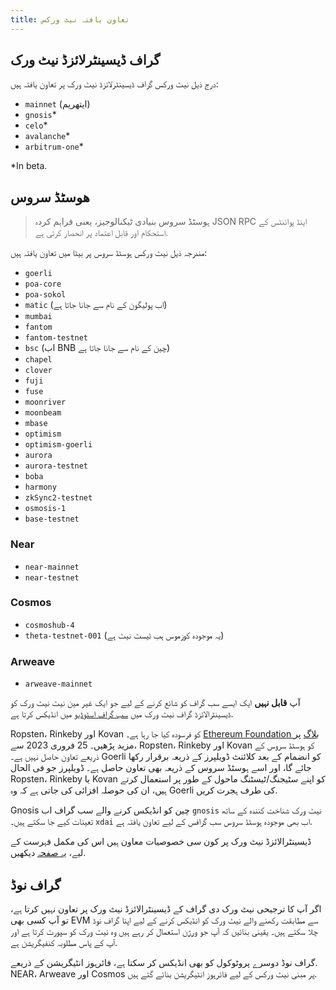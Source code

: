 ```yaml
---
title: تعاون یافتہ نیٹ ورکس
---
```


## گراف ڈیسینٹرلائزڈ نیٹ ورک

درج ذیل نیٹ ورکس گراف ڈیسینٹرلائزڈ نیٹ ورک پر تعاون یافتہ ہیں:

- `mainnet` (ایتھریم)
- `gnosis`\*
- `celo`\*
- `avalanche`\*
- `arbitrum-one`\*

\*In beta.

## ھوسٹڈ سروس

> ہوسٹڈ سروس بنیادی ٹیکنالوجیز، یعنی فراہم کردہ JSON RPC اینڈ پوائنٹس کے استحکام اور قابل اعتماد پر انحصار کرتی ہے.

مندرجہ ذیل نیٹ ورکس ہوسٹڈ سروس پر بیٹا میں تعاون یافتہ ہیں:

- `goerli`
- `poa-core`
- `poa-sokol`
- `matic` (اب پولیگون کے نام سے جانا جاتا ہے)
- `mumbai`
- `fantom`
- `fantom-testnet`
- `bsc` (اب BNB چین کے نام سے جانا جاتا ہے)
- `chapel`
- `clover`
- `fuji`
- `fuse`
- `moonriver`
- `moonbeam`
- `mbase`
- `optimism`
- `optimism-goerli`
- `aurora`
- `aurora-testnet`
- `boba`
- `harmony`
- `zkSync2-testnet`
- `osmosis-1`
- `base-testnet`

### Near

- `near-mainnet`
- `near-testnet`

### Cosmos

- `cosmoshub-4`
- `theta-testnet-001` (یہ موجودہ کوزموس ہب ٹیسٹ نیٹ ہے)

### Arweave

- `arweave-mainnet`

آپ **قابل نہیں** ایک ایسے سب گراف کو شائع کرنے کے لیے جو ایک غیر مین نیٹ نیٹ ورک کو ڈیسینٹرالائزڈ گراف نیٹ ورک میں [سب گراف اسٹوڈیو](/deploying/subgraph-studio) میں انڈیکس کرتا ہے.

Ropsten، Rinkeby اور Kovan کو فرسودہ کیا جا رہا ہے۔ [Ethereum Foundation بلاگ](https://blog.ethereum.org/2022/06/21/testnet-deprecation) پر مزید پڑھیں۔ 25 فروری 2023 سے، Ropsten، Rinkeby اور Kovan کو ہوسٹڈ سروس کے ذریعے تعاون حاصل نہیں ہے۔ Goerli کو انضمام کے بعد کلائنٹ ڈویلپرز کے ذریعہ برقرار رکھا جائے گا، اور اسے ہوسٹڈ سروس کے ذریعہ بھی تعاون حاصل ہے۔ ڈویلپرز جو فی الحال Ropsten، Rinkeby یا Kovan کو اپنے سٹیجنگ/ٹیسٹنگ ماحول کے طور پر استعمال کرتے ہیں، ان کی حوصلہ افزائی کی جاتی ہے کہ وہ Goerli کی طرف ہجرت کریں.

Gnosis چین کو انڈیکس کرنے والے سب گراف اب `gnosis` نیٹ ورک شناخت کنندہ کے ساتھ تعینات کیے جا سکتے ہیں۔ `xdai` اب بھی موجودہ ہوسٹڈ سروس سب گرافس کے لیے تعاون یافتہ ہے.

ڈیسینٹرالائزڈ نیٹ ورک پر کون سی خصوصیات معاون ہیں اس کی مکمل فہرست کے لیے، [یہ صفحہ](https://github.com/graphprotocol/indexer/blob/main/docs/networks/mainnet.md#feature-support) دیکھیں.

## گراف نوڈ

اگر آپ کا ترجیحی نیٹ ورک دی گراف کے ڈیسینٹرالائزڈ نیٹ ورک پر تعاون نہیں کرتا ہے، تو آپ کسی بھی EVM سے مطابقت رکھنے والے نیٹ ورک کو انڈیکس کرنے کے لیے اپنا گراف نوڈ چلا سکتے ہیں۔ یقینی بنائیں کہ آپ جو [ورژن](https://github.com/graphprotocol/graph-node/releases) استعمال کر رہے ہیں وہ نیٹ ورک کو سپورٹ کرتا ہے اور آپ کے پاس مطلوبہ کنفیگریشن ہے.

گراف نوڈ دوسرے پروٹوکول کو بھی انڈیکس کر سکتا ہے، فائرہوز انٹیگریشن کے ذریعے. NEAR، Arweave اور Cosmos پر مبنی نیٹ ورکس کے لیے فائرہوز انٹیگریشن بنائے گئے ہیں.
